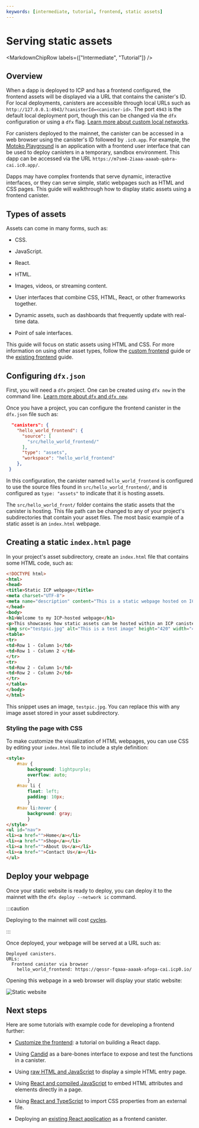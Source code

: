 ```yaml
---
keywords: [intermediate, tutorial, frontend, static assets]
---
```



# Serving static assets

<MarkdownChipRow labels={["Intermediate", "Tutorial"]} />

## Overview

When a dapp is deployed to ICP and has a frontend configured, the frontend assets will be displayed via a URL that contains the canister's ID. For local deployments, canisters are accessible through local URLs such as `http://127.0.0.1:4943/?canisterId=<canister-id>`. The port `4943` is the default local deployment port, though this can be changed via the `dfx` configuration or using a `dfx` flag. [Learn more about custom local networks](/docs/current/developer-docs/developer-tools/cli-tools/advanced-dfx/networks-json).

For canisters deployed to the mainnet, the canister can be accessed in a web browser using the canister's ID followed by `.ic0.app`. For example, the [Motoko Playground](https://m7sm4-2iaaa-aaaab-qabra-cai.ic0.app/) is an application with a frontend user interface that can be used to deploy canisters in a temporary, sandbox environment. This dapp can be accessed via the URL `https://m7sm4-2iaaa-aaaab-qabra-cai.ic0.app/`. 

Dapps may have complex frontends that serve dynamic, interactive interfaces, or they can serve simple, static webpages such as HTML and CSS pages. This guide will walkthrough how to display static assets using a frontend canister. 

## Types of assets

Assets can come in many forms, such as:

- CSS.

- JavaScript.

- React.

- HTML.

- Images, videos, or streaming content.

- User interfaces that combine CSS, HTML, React, or other frameworks together.

- Dynamic assets, such as dashboards that frequently update with real-time data. 

- Point of sale interfaces.

This guide will focus on static assets using HTML and CSS. For more information on using other asset types, follow the [custom frontend](custom-frontend.mdx) guide or the [existing frontend](existing-frontend.mdx) guide.

## Configuring `dfx.json`

First, you will need a `dfx` project. One can be created using `dfx new` in the command line. [Learn more about `dfx` and `dfx new`](docs/current/developer-docs/getting-started/hello-world).

Once you have a project, you can configure the frontend canister in the `dfx.json` file such as:

```json
  "canisters": {
    "hello_world_frontend": {
      "source": [
        "src/hello_world_frontend/"
      ],
      "type": "assets",
      "workspace": "hello_world_frontend"
    },
 }
```

In this configuration, the canister named `hello_world_frontend` is configured to use the source files found in `src/hello_world_frontend/`, and is configured as `type: "assets"` to indicate that it is hosting assets. 

The `src/hello_world_front/` folder contains the static assets that the canister is hosting. This file path can be changed to any of your project's subdirectories that contain your asset files. The most basic example of a static asset is an `index.html` webpage. 

## Creating a static `index.html` page

In your project's asset subdirectory, create an `index.html` file that contains some HTML code, such as:

```html
<!DOCTYPE html> 
<html> 
<head> 
<title>Static ICP webpage</title> 
<meta charset="UTF-8"> 
<meta name="description" content="This is a static webpage hosted on ICP using a frontend canister."> 
</head> 
<body> 
<h1>Welcome to my ICP-hosted webpage</h1> 
<p>This showcases how static assets can be hosted within an ICP canister.</p>
<img src="testpic.jpg" alt="This is a test image" height="420" width="420">
<table> 
<tr> 
<td>Row 1 - Column 1</td> 
<td>Row 1 - Column 2 </td> 
</tr> 
<tr> 
<td>Row 2 - Column 1</td> 
<td>Row 2 - Column 2</td> 
</tr> 
</table> 
</body> 
</html>
```

This snippet uses an image, `testpic.jpg`. You can replace this with any image asset stored in your asset subdirectory.

### Styling the page with CSS 

To make customize the visualization of HTML webpages, you can use CSS by editing your `index.html` file to include a style definition:

```html
<style> 
    #nav { 
        background: lightpurple; 
        overflow: auto; 
        } 
    #nav li { 
        float: left; 
        padding: 10px; 
        } 
    #nav li:hover { 
        background: gray;
        } 
</style> 
<ul id="nav"> 
<li><a href="">Home</a></li> 
<li><a href="">Shop</a></li> 
<li><a href="">About Us</a></li> 
<li><a href="">Contact Us</a></li> 
</ul>

```

## Deploy your webpage

Once your static website is ready to deploy, you can deploy it to the mainnet with the `dfx deploy --network ic` command.

:::caution 

Deploying to the mainnet will cost [cycles](/docs/current/developer-docs/gas-cost). 

:::


Once deployed, your webpage will be served at a URL such as:


```
Deployed canisters.
URLs:
  Frontend canister via browser
    hello_world_frontend: https://qessr-fqaaa-aaaak-afoga-cai.icp0.io/
```

Opening this webpage in a web browser will display your static website:

![Static website](./_attachments/static_website.png)

## Next steps 

Here are some tutorials with example code for developing a frontend further:

- [Customize the frontend](./custom-frontend.mdx): a tutorial on building a React dapp.

- Using [Candid](/docs/current/developer-docs/backend/motoko/hello-location#candid-ui) as a bare-bones interface to expose and test the functions in a canister.

- Using [raw HTML and JavaScript](/docs/current/developer-docs/backend/motoko/explore-templates#default-frontend) to display a simple HTML entry page.

- Using [React and compiled JavaScript](./custom-frontend.mdx) to embed HTML attributes and elements directly in a page.

- Using [React and TypeScript](./add-stylesheet.mdx) to import CSS properties from an external file.

- Deploying an [existing React application](./existing-frontend.mdx) as a frontend canister.

